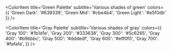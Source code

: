 
<Meta title='Design System/Colors' />

<ColorPalette>
  <ColorItem
    title='Red Palette'
    subtitle='Various shades of red'
    colors={{ 'Red Dark': '#bf3b44', 'Red Mid': '#f3babd', 'Red Light': '#f4e6e7' }}
  />

  <ColorItem
    title='Green Palette'
    subtitle='Various shades of green'
    colors={{ 'Green Dark': '#639339', 'Green Mid': '#cbe4b4', 'Green Light': '#e5f0db' }}
  />

  <ColorItem
    title='Gray Palette'
    subtitle='Various shades of gray'
    colors={{
      'Gray 100': '#1b1d1e',
      'Gray 200': '#333638',
      'Gray 300': '#5c6265',
      'Gray 400': '#b9bbbc',
      'Gray 500': '#dddedf',
      'Gray 600': '#eff0f0',
      'Gray 700': '#fafafa',
    }}
  />
</ColorPalette>
